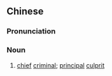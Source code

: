 ==Chinese==
{{zh-forms|s=首恶}}

===Pronunciation===
{{zh-pron
|m=shuǒ'è
|c=sau2 ok3
|mn=siú-ok
|cat=n
}}

===Noun===
{{zh-noun}}

# [[chief]] [[criminal]]; [[principal]] [[culprit]]